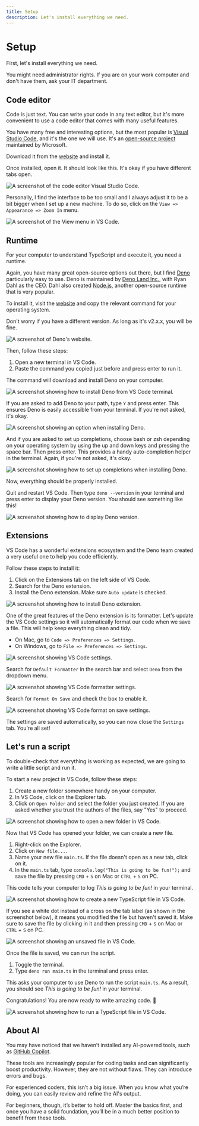 ```yaml
---
title: Setup
description: Let's install everything we need.
---
```



# Setup

<YouTube videoId="w82Nq41CkXo" />

First, let's install everything we need.

You might need administrator rights. If you are on your work computer and don't have them, ask your IT department.

<NoticeIntro/>

## Code editor

Code is just text. You can write your code in any text editor, but it's more convenient to use a code editor that comes with many useful features.

You have many free and interesting options, but the most popular is [Visual Studio Code](https://code.visualstudio.com/), and it's the one we will use. It's an [open-source project](https://github.com/microsoft/vscode) maintained by Microsoft.

Download it from the [website](https://code.visualstudio.com/) and install it.

Once installed, open it. It should look like this. It's okay if you have different tabs open.  

![A screenshot of the code editor Visual Studio Code.](/assets/first-steps/setup/vscode.png)

Personally, I find the interface to be too small and I always adjust it to be a bit bigger when I set up a new machine. To do so, click on the `View => Appearance => Zoom In` menu.

![A screenshot of the View menu in VS Code.](/assets/first-steps/setup/vscode-zoom.png)

## Runtime

For your computer to understand TypeScript and execute it, you need a runtime.

Again, you have many great open-source options out there, but I find [Deno](https://deno.com/) particularly easy to use. Deno is maintained by [Deno Land Inc.](https://deno.com/company), with Ryan Dahl as the CEO. Dahl also created [Node.js](https://nodejs.org/), another open-source runtime that is very popular.

To install it, visit the [website](https://deno.com/) and copy the relevant command for your operating system.

Don't worry if you have a different version. As long as it's v2.x.x, you will be fine.

![A screenshot of Deno's website.](/assets/first-steps/setup/deno.png)

Then, follow these steps:

1. Open a new terminal in VS Code.
2. Paste the command you copied just before and press enter to run it.

The command will download and install Deno on your computer.

![A screenshot showing how to install Deno from VS Code terminal.](/assets/first-steps/setup/deno-install.png)

If you are asked to add Deno to your path, type `Y` and press enter. This ensures Deno is easily accessible from your terminal. If you're not asked, it's okay.

![A screenshot showing an option when installing Deno.](/assets/first-steps/setup/deno-path.png)

And if you are asked to set up completions, choose bash or zsh depending on your operating system by using the up and down keys and pressing the space bar. Then press enter. This provides a handy auto-completion helper in the terminal. Again, if you're not asked, it's okay.

![A screenshot showing how to set up completions when installing Deno.](/assets/first-steps/setup/deno-completions.png)

Now, everything should be properly installed.

Quit and restart VS Code. Then type `deno --version` in your terminal and press enter to display your Deno version. You should see something like this!

![A screenshot showing how to display Deno version.](/assets/first-steps/setup/deno-version.png)

## Extensions

VS Code has a wonderful extensions ecosystem and the Deno team created a very useful one to help you code efficiently.

Follow these steps to install it:

1. Click on the Extensions tab on the left side of VS Code.
2. Search for the Deno extension.
3. Install the Deno extension. Make sure `Auto update` is checked.

![A screenshot showing how to install Deno extension.](/assets/first-steps/setup/deno-extension.png)

One of the great features of the Deno extension is its formatter. Let's update the VS Code settings so it will automatically format our code when we save a file. This will help keep everything clean and tidy.

- On Mac, go to `Code => Preferences => Settings`.
- On Windows, go to `File => Preferences => Settings`.

![A screenshot showing VS Code settings.](/assets/first-steps/setup/vscode-settings.png)

Search for `Default Formatter` in the search bar and select `Deno` from the dropdown menu.

![A screenshot showing VS Code formatter settings.](/assets/first-steps/setup/vscode-formatter.png)

Search for `Format On Save` and check the box to enable it.

![A screenshot showing VS Code format on save settings.](/assets/first-steps/setup/vscode-format-on-save.png)

The settings are saved automatically, so you can now close the `Settings` tab. You're all set!

## Let's run a script

To double-check that everything is working as expected, we are going to write a little script and run it.

To start a new project in VS Code, follow these steps:

1. Create a new folder somewhere handy on your computer.
2. In VS Code, click on the Explorer tab.
3. Click on `Open Folder` and select the folder you just created. If you are asked whether you trust the authors of the files, say "Yes" to proceed.

![A screenshot showing how to open a new folder in VS Code.](/assets/first-steps/setup/deno-open-folder.png)

Now that VS Code has opened your folder, we can create a new file.

1. Right-click on the Explorer.
2. Click on `New file...`.
3. Name your new file `main.ts`. If the file doesn't open as a new tab, click on it.
4. In the `main.ts` tab, type `console.log("This is going to be fun!");` and save the file by pressing `CMD` + `S` on Mac or `CTRL` + `S` on PC.

This code tells your computer to log *This is going to be fun!* in your terminal.

![A screenshot showing how to create a new TypeScript file in VS Code.](/assets/first-steps/setup/deno-new-file.png)

If you see a white dot instead of a cross on the tab label (as shown in the screenshot below), it means you modified the file but haven't saved it. Make sure to save the file by clicking in it and then pressing `CMD` + `S` on Mac or `CTRL` + `S` on PC.

![A screenshot showing an unsaved file in VS Code.](/assets/first-steps/setup/save.png)

Once the file is saved, we can run the script.

1. Toggle the terminal.
2. Type `deno run main.ts` in the terminal and press enter.

This asks your computer to use Deno to run the script `main.ts`. As a result, you should see *This is going to be fun!* in your terminal.

Congratulations! You are now ready to write amazing code. 🤩

![A screenshot showing how to run a TypeScript file in VS Code.](/assets/first-steps/setup/deno-run.png)

## About AI

You may have noticed that we haven’t installed any AI-powered tools, such as [GitHub Copilot](https://github.com/features/copilot).

These tools are increasingly popular for coding tasks and can significantly boost productivity. However, they are not without flaws. They can introduce errors and bugs.

For experienced coders, this isn’t a big issue. When you know what you’re doing, you can easily review and refine the AI's output.

For beginners, though, it’s better to hold off. Master the basics first, and once you have a solid foundation, you’ll be in a much better position to benefit from these tools.

<NoticeEnd />